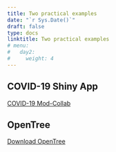 ---
title: Two practical examples
date: "`r Sys.Date()`"
draft: false
type: docs
linktitle: Two practical examples
# menu:
#   day2:
#     weight: 4
---

## COVID-19 Shiny App

[COVID-19 Mod-Collab](https://www.covid-19-mc.ca/)

## OpenTree

[Download OpenTree](../../../rmds/cdc_2020_hse.zip)


